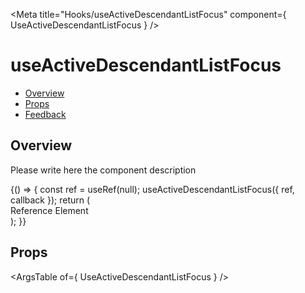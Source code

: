 
<Meta
  title="Hooks/useActiveDescendantListFocus"
  component={ UseActiveDescendantListFocus }
/>

# useActiveDescendantListFocus
- [Overview](#overview)
- [Props](#props)
- [Feedback](#feedback)

## Overview
Please write here the component description

<Canvas>
  <Story name="Overview">
    {() => {
      const ref = useRef(null);
      useActiveDescendantListFocus({ ref, callback });
      return (
        <div ref={ref}>
          Reference Element
        </div>
      );
    }}
  </Story>
</Canvas>

## Props
<ArgsTable of={ UseActiveDescendantListFocus } />

